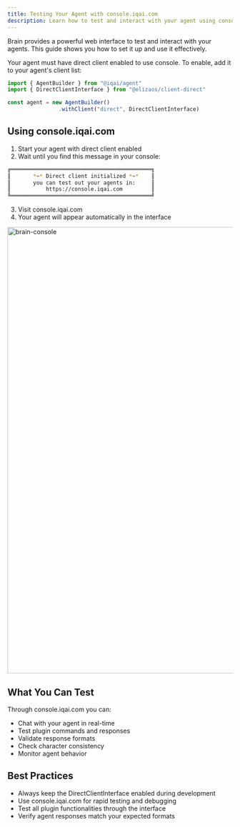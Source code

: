 ```yaml
---
title: Testing Your Agent with console.iqai.com
description: Learn how to test and interact with your agent using console.iqai.com
---
```



Brain provides a powerful web interface to test and interact with your agents. This guide shows you how to set it up and use it effectively.

<Aside type="caution">
  Your agent must have direct client enabled to use console.
  To enable, add it to your agent's client list:

  ```typescript
  import { AgentBuilder } from "@iqai/agent"
  import { DirectClientInterface } from "@elizaos/client-direct"

  const agent = new AgentBuilder()
                  .withClient("direct", DirectClientInterface)
  ```
</Aside>

## Using console.iqai.com

1. Start your agent with direct client enabled
2. Wait until you find this message in your console:

```bash
╔════════════════════════════════════════════╗
║       *~* Direct client initialized *~*    ║
║       you can test out your agents in:     ║
║           https://console.iqai.com         ║
╚════════════════════════════════════════════╝
```

3. Visit console.iqai.com
4. Your agent will appear automatically in the interface

<Image src={brainConsole} alt="brain-console" height="1000" width="1200" />

## What You Can Test

Through console.iqai.com you can:
- Chat with your agent in real-time
- Test plugin commands and responses
- Validate response formats
- Check character consistency
- Monitor agent behavior

## Best Practices
- Always keep the DirectClientInterface enabled during development
- Use console.iqai.com for rapid testing and debugging
- Test all plugin functionalities through the interface
- Verify agent responses match your expected formats
